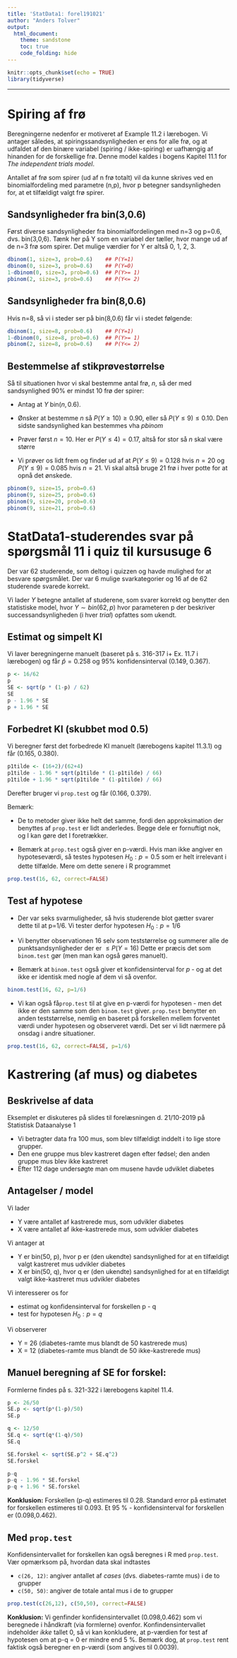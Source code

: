 ```yaml
---
title: 'StatData1: forel191021'
author: "Anders Tolver"
output:   
  html_document:
    theme: sandstone
    toc: true
    code_folding: hide
---
```


```r
knitr::opts_chunk$set(echo = TRUE)
library(tidyverse)
```


***

# Spiring af frø

Beregningerne nedenfor er motiveret af Example 11.2 i lærebogen. Vi antager således, at spiringssandsynligheden er ens for alle frø, og at udfaldet af den binære variabel (spiring / ikke-spiring) er uafhængig af hinanden for de forskellige frø. Denne model kaldes i bogens Kapitel 11.1 for *The independent trials model*.

Antallet af frø som spirer (ud af n frø totalt) vil da kunne skrives ved en binomialfordeling med parametre (n,p), hvor p betegner sandsynligheden for, at et tilfældigt valgt frø spirer.

## Sandsynligheder fra bin(3,0.6)

Først diverse sandsynligheder fra binomialfordelingen med n=3 og p=0.6, dvs. bin(3,0,6). Tænk her på Y som en variabel der tæller, hvor mange ud af de n=3 frø som spirer. Det mulige værdier for Y er altså 0, 1, 2, 3.

```r
dbinom(1, size=3, prob=0.6)    ## P(Y=1)
dbinom(0, size=3, prob=0.6)    ## P(Y=0)
1-dbinom(0, size=3, prob=0.6)  ## P(Y>= 1)
pbinom(2, size=3, prob=0.6)    ## P(Y<= 2)
```

## Sandsynligheder fra bin(8,0.6)

Hvis n=8, så vi i steder ser på bin(8,0.6) får vi i stedet følgende:

```r
dbinom(1, size=8, prob=0.6)    ## P(Y=1)
1-dbinom(0, size=8, prob=0.6)  ## P(Y>= 1)
pbinom(2, size=8, prob=0.6)    ## P(Y<= 2)
```

## Bestemmelse af stikprøvestørrelse

Så til situationen hvor vi skal bestemme antal frø, $n$, så der med sandsynlighed 90% er mindst 10 frø der spirer:

* Antag at $Y ~ \text{bin}(n,0.6)$. 

* Ønsker at bestemme $n$ så $P(Y \geq 10) \geq 0.90$, eller så $P(Y \leq 9) \leq 0.10$. Den sidste sandsynlighed kan bestemmes vha _pbinom_

* Prøver først $n=10$. Her er $P(Y \leq 4) = 0.17$, altså for stor så $n$ skal være større

* Vi prøver os lidt frem og finder ud af at $P(Y \leq 9) = 0.128$ hvis $n=20$ og $P(Y \leq 9) = 0.085$ hvis $n=21$. Vi skal altså bruge 21 frø i hver potte for at opnå det ønskede.

```r
pbinom(9, size=15, prob=0.6)
pbinom(9, size=25, prob=0.6)
pbinom(9, size=20, prob=0.6)
pbinom(9, size=21, prob=0.6)
```

# StatData1-studerendes svar på spørgsmål 11 i quiz til kursusuge 6

Der var 62 studerende, som deltog i quizzen og havde mulighed for at besvare spørgsmålet. Der var 6 mulige svarkategorier og 16 af de 62 studerende svarede korrekt.

Vi lader $Y$ betegne antallet af studerene, som svarer korrekt og benytter den statistiske model, hvor $Y \sim bin(62, p)$ hvor parameteren p der beskriver successandsynligheden (i hver *trial*) opfattes som ukendt.

## Estimat og simpelt KI 

Vi laver beregningerne manuelt (baseret på s. 316-317 i+ Ex. 11.7 i lærebogen) og får $\hat p=0.258$ og 95% konfidensinterval (0.149, 0.367).

```r
p <- 16/62
p
SE <- sqrt(p * (1-p) / 62)
SE
p - 1.96 * SE 
p + 1.96 * SE
```

## Forbedret KI (skubbet mod 0.5)

Vi beregner først det forbedrede KI manuelt (lærebogens kapitel 11.3.1) og får (0.165, 0.380).

```r
p1tilde <- (16+2)/(62+4)
p1tilde - 1.96 * sqrt(p1tilde * (1-p1tilde) / 66)
p1tilde + 1.96 * sqrt(p1tilde * (1-p1tilde) / 66)
```

Derefter bruger vi `prop.test` og får (0.166, 0.379).

Bemærk: 

* De to metoder giver ikke helt det samme, fordi den approksimation der benyttes af `prop.test` er lidt anderledes. Begge dele er fornuftigt nok, og I kan gøre det I foretrækker. 

* Bemærk at `prop.test` også giver en p-værdi. Hvis man ikke angiver en hypoteseværdi, så testes hypotesen $H_0: p=0.5$ som er helt irrelevant i dette tilfælde. Mere om dette senere i R programmet

```r
prop.test(16, 62, correct=FALSE)
```

## Test af hypotese 

* Der var seks svarmuligheder, så hvis studerende blot gætter svarer dette til at p=1/6. Vi tester derfor hypotesen $H_0: p=1/6$

* Vi benytter observationen 16 selv som teststørrelse og summerer alle de punktsandsynligheder der er $\leq P(Y=16)$ 
Dette er præcis det som `binom.test` gør (men man kan også gøres manuelt).

* Bemærk at `binom.test` også giver et konfidensinterval for $p$ - og at det ikke er identisk med nogle af dem vi så ovenfor. 

 
```r
binom.test(16, 62, p=1/6)
```

* Vi kan også få`prop.test` til at give en p-værdi for hypotesen - men det ikke er den samme som den `binom.test` giver. `prop.test` benytter en anden teststørrelse, nemlig en baseret på forskellen mellem forventet værdi under hypotesen og observeret værdi. Det ser vi lidt nærmere på onsdag i andre situationer.


```r
prop.test(16, 62, correct=FALSE, p=1/6)
```

# Kastrering (af mus) og diabetes

## Beskrivelse af data

Eksemplet er diskuteres på slides til forelæsningen d. 21/10-2019 på Statistisk Dataanalyse 1

* Vi betragter data fra 100 mus, som blev tilfældigt inddelt i to lige store grupper. 
* Den ene gruppe mus blev kastreret dagen efter fødsel; den anden gruppe mus blev ikke kastreret
* Efter 112 dage undersøgte man om musene havde udviklet diabetes

## Antagelser / model

Vi lader 

* Y være antallet af kastrerede mus, som udvikler diabetes
* X være antallet af ikke-kastrerede mus, som udvikler diabetes

Vi antager at

* Y er bin(50, p), hvor p er (den ukendte) sandsynlighed for at en tilfældigt valgt kastreret mus udvikler diabetes
* X er bin(50, q), hvor q er (den ukendte) sandsynlighed for at en tilfældigt valgt ikke-kastreret mus udvikler diabetes

Vi interesserer os for

* estimat og konfidensinterval for forskellen p - q
* test for hypotesen $H_0: p = q$

Vi observerer

* Y = 26 (diabetes-ramte mus blandt de 50 kastrerede mus)
* X = 12 (diabetes-ramte mus blandt de 50 ikke-kastrerede mus)

## Manuel beregning af SE for forskel:

Formlerne findes på s. 321-322 i lærebogens kapitel 11.4.

```r
p <- 26/50
SE.p <- sqrt(p*(1-p)/50)
SE.p

q <- 12/50
SE.q <- sqrt(q*(1-q)/50)
SE.q

SE.forskel <- sqrt(SE.p^2 + SE.q^2)
SE.forskel

p-q
p-q - 1.96 * SE.forskel
p-q + 1.96 * SE.forskel
```

**Konklusion:** Forskellen (p-q) estimeres til 0.28. Standard error på estimatet for forskellen estimeres til 0.093. Et 95 % - konfidensinterval for forskellen er (0.098,0.462).

## Med `prop.test`

Konfidensintervallet for forskellen kan også beregnes i R med `prop.test`. Vær opmærksom på, hvordan data skal indtastes

* `c(26, 12)`: angiver antallet af *cases* (dvs. diabetes-ramte mus) i de to grupper
* `c(50, 50)`: angiver de totale antal mus i de to grupper

```r
prop.test(c(26,12), c(50,50), correct=FALSE)
```

**Konklusion:** Vi genfinder konfidensintervallet (0.098,0.462) som vi beregnede i håndkraft (via formlerne) ovenfor. Konfindensintervallet indeholder *ikke* tallet 0, så vi kan konkludere, at p-værdien for test af hypotesen om at p-q = 0 er mindre end 5 %. Bemærk dog, at `prop.test` rent faktisk også beregner en p-værdi (som angives til 0.0039).